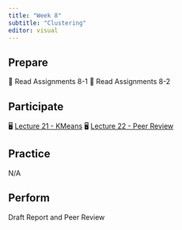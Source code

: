 ```yaml
---
title: "Week 8"
subtitle: "Clustering"
editor: visual
---
```


## Prepare

📖 Read Assignments 8-1
📖 Read Assignments 8-2

## Participate

🖥️ [Lecture 21 - KMeans](/slides/lec-21.html)
🖥️ [Lecture 22 - Peer Review](/slides/lec-22.html)


## Practice

N/A

## Perform

Draft Report and Peer Review

